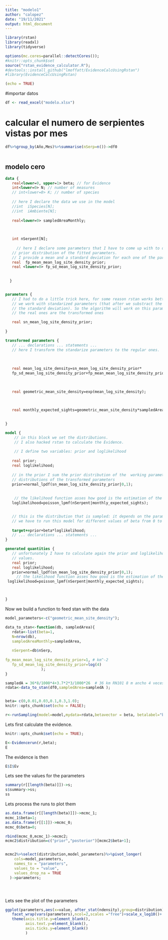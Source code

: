 ```yaml
---
title: "modelo1"
author: "calopez"
date: "19/11/2021"
output: html_document
---
```

```r
library(rstan)
library(readxl)
library(tidyverse)

options(mc.cores=parallel::detectCores());
#knitr::opts_chunk$set
source("rstan_evidence_calculator.R");
#devtools::install_github("lmoffatt/EvidenceCalcUsingRstan")
#library(EvidenceCalcUsingRstan)

(echo = TRUE)
```

#importar datos
```r
df <- read_excel("modelo.xlsx")

```


# calcular el numero de serpientes vistas por mes
```r
df%>%group_by(Año,Mes)%>%summarise(nSerp=n())->df0



```




## modelo cero

```stan

data {
   real<lower=0, upper=1> beta; // for Evidence
   int<lower=0> N; // number of measures
   // int<lower=0> K; // number of species 
     
   // here I declare the data we use in the model
   //int  iSpecies[N];
   //int  iAmbiente[N];
   
   real<lower=0> sampledAreaMonthly;
   

   
   int nSerpent[N];
   
     // here I declare some parameters that I have to come up with to describe the 
   // prior distribution of the fitted parameters. 
   // I provide a mean and a standard deviation for each one of the parameters 
   real  fp_mean_mean_log_site_density_prior;
   real <lower=0> fp_sd_mean_log_site_density_prior;
   
   
  }


parameters {
   // I had to do a little trick here, for some reason rstan works better if 
   // we work with standarized parameters (that after we substract the mean and divide by
   // the standard deviation). So the algorithm will work on this parameters: 
   // the real ones are the transformed ones

   real sn_mean_log_site_density_prior;
   
}

transformed parameters {
   // ... declarations ... statements ...
   // here I transform the standarize parameters to the regular ones.
   
   
   
   real mean_log_site_density=sn_mean_log_site_density_prior*
   fp_sd_mean_log_site_density_prior+fp_mean_mean_log_site_density_prior;
   

   
   real geometric_mean_site_density=exp(mean_log_site_density);

   
   
   real monthly_expected_sights=geometric_mean_site_density*sampledAreaMonthly;
   

}

model {
    // in this block we set the distributions.
    // I also hacked rstan to calculate the Evidence. 
    
    // I define two variables: prior and loglikelihood
   
   real prior;
   real loglikelihood;
   
   // in the prior I sum the prior distribution of the  working parameters, all normal
   // distributions of the transformed parameters
   prior=normal_lpdf(sn_mean_log_site_density_prior|0,1);
 
   
    // the likelihood function asses how good is the estimation of the expected number of sights per month
   loglikelihood=poisson_lpmf(nSerpent|monthly_expected_sights);


   // this is the distribution that is sampled: it depends on the parameter beta
   // we have to run this model for different values of beta from 0 to 1
   
   target+=prior+beta*loglikelihood;
   // ... declarations ... statements ...
}

generated quantities {
   // unfortunately I have to calculate again the prior and loglikelihood so rstan records its
   // values. 
   real prior; 
   real loglikelihood; 
   prior=normal_lpdf(sn_mean_log_site_density_prior|0,1);
     // the likelihood function asses how good is the estimation of the expected number of sights per transect
 loglikelihood=poisson_lpmf(nSerpent|monthly_expected_sights);



}

```


Now we build a function to feed stan with the data
```r
model_parameters<-c("geometric_mean_site_density");
```


```r
data_to_stan<-function(db, sampledArea){
   rdata<-list(beta=1,
   N=nrow(db),
   sampledAreaMonthly=sampledArea,
   
   nSerpent=db$nSerp,
   
fp_mean_mean_log_site_density_prior=1, # km^-2
   fp_sd_mean_log_site_density_prior=log(4)
                );
}
```



```r
sampledA = 36*8/1000*4+3.7*2*3/1000*26  # 36 km RN101 8 m ancho 4 veces por mes, 3.7 km macuco 3m ancho 26 veces al mes
rdata<-data_to_stan(df0,sampledArea=sampledA );


beta= c(0,0.01,0.03,0.1,0.3,1.0);
knitr::opts_chunk$set(echo = FALSE);
```


```r
r<-runSampling(model=model,mydata=rdata,betavector = beta, betalabel="beta",iter=4000, thin=1);

```

Lets first calculate the evidence.

```r
knitr::opts_chunk$set(echo = TRUE);

E<-Evidencerun(r,beta);
E
```


The evidence is then 
```r
E$I$Ev 
```






Lets see the values for the parameters

```r
summary(r[[length(beta)]])->s;
s$summary->ss;
ss
```


Lets process the runs to plot them

```r
as.data.frame(r[[length(beta)]])->mcmc_1;
mcmc_1$beta=1;
as.data.frame(r[[1]])->mcmc_0;
mcmc_0$beta=0;

rbind(mcmc_0,mcmc_1)->mcmc2;
mcmc2$distribution=c("prior","posterior")[mcmc2$beta+1];


mcmc2%>%select(distribution,model_parameters)%>%pivot_longer(
    cols=model_parameters,
    names_to = "parameters", 
    values_to = "value",
    values_drop_na = TRUE
  )->parameters;





```

Lets see the plot of the parameters

```r
ggplot(parameters,aes(x=value, after_stat(ndensity),group=distribution))+geom_density(aes(fill=distribution),alpha=0.2)+
   facet_wrap(vars(parameters),ncol=2,scales ="free")+scale_x_log10()+
   theme(axis.title.y=element_blank(),
         axis.text.y=element_blank(),
         axis.ticks.y=element_blank()
         )
```
